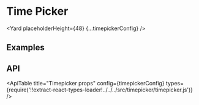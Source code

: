 <!--
Copyright (c) Uber Technologies, Inc.

This source code is licensed under the MIT license found in the
LICENSE file in the root directory of this source tree.
-->





# Time Picker

<Yard placeholderHeight={48} {...timepickerConfig} />

## Examples

<Example title="Timepicker" path="timepicker/timepicker.js">
  <Timepicker />
</Example>

## API

<ApiTable
  title="Timepicker props"
  config={timepickerConfig}
  types={require('!!extract-react-types-loader!../../../src/timepicker/timepicker.js')}
/>

<Exports
  component={TimepickerExports}
  title="Timepicker exports"
  path="baseui/timepicker"
/>
